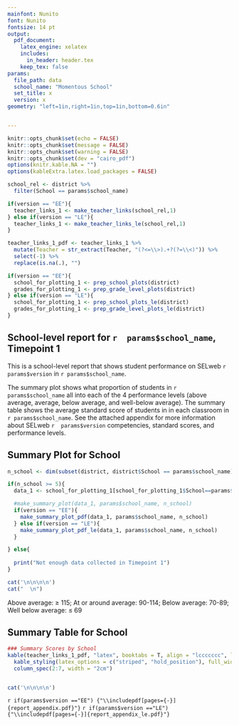 ```yaml
---
mainfont: Nunito
font: Nunito
fontsize: 14 pt
output:
  pdf_document:
    latex_engine: xelatex
    includes:
      in_header: header.tex
    keep_tex: false
params: 
  file_path: data
  school_name: "Momentous School"
  set_title: x
  version: x
geometry: "left=1in,right=1in,top=1in,bottom=0.6in"


---
```


```r

knitr::opts_chunk$set(echo = FALSE)
knitr::opts_chunk$set(message = FALSE)
knitr::opts_chunk$set(warning = FALSE)
knitr::opts_chunk$set(dev = "cairo_pdf")
options(knitr.kable.NA = "")
options(kableExtra.latex.load_packages = FALSE)

```


```r

school_rel <- district %>% 
  filter(School == params$school_name) 

if(version == "EE"){
  teacher_links_1 <- make_teacher_links(school_rel,1)
} else if(version == "LE"){
  teacher_links_1 <- make_teacher_links_le(school_rel,1)
}

teacher_links_1_pdf <- teacher_links_1 %>%
  mutate(Teacher = str_extract(Teacher, "(?<=\\>).+?(?=\\<)")) %>%
  select(-1) %>% 
  replace(is.na(.), "")

if(version == "EE"){
  school_for_plotting_1 <- prep_school_plots(district)
  grades_for_plotting_1 <- prep_grade_level_plots(district)
} else if(version == "LE"){
  school_for_plotting_1 <- prep_school_plots_le(district)
  grades_for_plotting_1 <- prep_grade_level_plots_le(district)
}

```

##  School-level report for `r  params$school_name`, Timepoint 1

This is a school-level report that shows student performance on SELweb `r  params$version` in `r params$school_name`. 

The summary plot shows what proportion of students in `r params$school_name` all into each of the 4 performance levels (above average, average, below average, and well-below average). The summary table shows the average standard score of students in in each classroom in `r params$school_name`. See the attached appendix for more information about SELweb `r  params$version` competencies, standard scores, and performance levels. 


## Summary Plot for School
```r

n_school <- dim(subset(district, district$School == params$school_name))[1]

if(n_school >= 5){
  data_1 <- school_for_plotting_1[school_for_plotting_1$School==params$school_name,]

  #make_summary_plot(data_1, params$school_name, n_school)
  if(version == "EE"){
    make_summary_plot_pdf(data_1, params$school_name, n_school)
  } else if(version == "LE"){
    make_summary_plot_pdf_le(data_1, params$school_name, n_school)
  }

} else{
  
  print("Not enough data collected in Timepoint 1")
}

cat('\n\n\n\n')
cat("  \n")  

```
Above average: $\geq$ 115; At or around average: 90-114; Below average: 70-89; Well below average: $\leq$ 69


## Summary Table for School
```r


### Summary Scores by School
kable(teacher_links_1_pdf, "latex", booktabs = T, align = "lccccccc", linesep = "") %>% 
  kable_styling(latex_options = c("striped", "hold_position"), full_width = F) %>% 
  column_spec(2:7, width = "2cm")


cat('\n\n\n\n')

```


`r if(params$version =="EE") {"\\includepdf[pages={-}]{report_appendix.pdf}"}`
`r if(params$version =="LE") {"\\includepdf[pages={-}]{report_appendix_le.pdf}"}`
